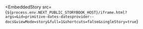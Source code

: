 
<EmbeddedStory
  src={`${process.env.NEXT_PUBLIC_STORYBOOK_HOST}/iframe.html?args=&id=primitive-dates-datesprovider--docs&viewMode=story&full=1&shortcuts=false&singleStory=true`}
></EmbeddedStory>